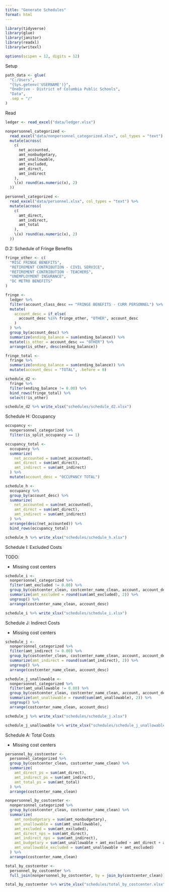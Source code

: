 ```yaml
---
title: "Generate Schedules"
format: html
---
```


```r
library(tidyverse)
library(glue)
library(janitor)
library(readxl)
library(writexl)

options(scipen = 12, digits = 12)
```

Setup

```r
path_data <- glue(
  "C:/Users",
  "{Sys.getenv('USERNAME')}",
  "OneDrive - District of Columbia Public Schools",
  "Data",
  .sep = "/"
)
```

Read

```r
ledger <- read_excel("data/ledger.xlsx")

nonpersonnel_categorized <-
  read_excel("data/nonpersonnel_categorized.xlsx", col_types = "text") %>%
  mutate(across(
    c(
      net_accounted,
      amt_nonbudgetary,
      amt_unallowable,
      amt_excluded,
      amt_direct,
      amt_indirect
    ),
    \(x) round(as.numeric(x), 2)
  ))

personnel_categorized <-
  read_excel("data/personnel.xlsx", col_types = "text") %>%
  mutate(across(
    c(
      amt_direct,
      amt_indirect,
      amt_total
    ),
    \(x) round(as.numeric(x), 2)
  ))
```

D.2: Schedule of Fringe Benefits

```r
fringe_other <- c(
  "MISC FRINGE BENEFITS",
  "RETIREMENT CONTRIBUTION - CIVIL SERVICE",
  "RETIREMENT CONTRIBUTION - TEACHERS",
  "UNEMPLOYMENT INSURANCE",
  "DC METRO BENEFITS"
)

fringe <-
  ledger %>%
  filter(account_class_desc == "FRINGE BENEFITS - CURR PERSONNEL") %>%
  mutate(
    account_desc = if_else(
      account_desc %in% fringe_other, "OTHER", account_desc
    )
  ) %>%
  group_by(account_desc) %>%
  summarize(ending_balance = sum(ending_balance)) %>%
  mutate(is_other = account_desc == "OTHER") %>%
  arrange(is_other, desc(ending_balance))

fringe_total <-
  fringe %>%
  summarize(ending_balance = sum(ending_balance)) %>%
  mutate(account_desc = "TOTAL", .before = 0)

schedule_d2 <-
  fringe %>%
  filter(ending_balance != 0.00) %>%
  bind_rows(fringe_total) %>%
  select(!is_other)

schedule_d2 %>% write_xlsx("schedules/schedule_d2.xlsx")
```

Schedule H: Occupancy

```r
occupancy <-
  nonpersonnel_categorized %>%
  filter(is_split_occupancy == 1)

occupancy_total <-
  occupancy %>%
  summarize(
    net_accounted = sum(net_accounted),
    amt_direct = sum(amt_direct),
    amt_indirect = sum(amt_indirect)
  ) %>%
  mutate(account_desc = "OCCUPANCY TOTAL")

schedule_h <-
  occupancy %>%
  group_by(account_desc) %>%
  summarize(
    net_accounted = sum(net_accounted),
    amt_direct = sum(amt_direct),
    amt_indirect = sum(amt_indirect)
  ) %>%
  arrange(desc(net_accounted)) %>%
  bind_rows(occupancy_total)

schedule_h %>% write_xlsx("schedules/schedule_h.xlsx")
```

Schedule I: Excluded Costs

TODO:

* Missing cost centers

```r
schedule_i <-
  nonpersonnel_categorized %>%
  filter(amt_excluded != 0.00) %>%
  group_by(costcenter_clean, costcenter_name_clean, account, account_desc) %>%
  summarize(amt_excluded = round(sum(amt_excluded), 2)) %>%
  ungroup() %>%
  arrange(costcenter_name_clean, account_desc)

schedule_i %>% write_xlsx("schedules/schedule_i.xlsx")
```

Schedule J: Indirect Costs

* Missing cost centers

```r
schedule_j <-
  nonpersonnel_categorized %>%
  filter(amt_indirect != 0.00) %>%
  group_by(costcenter_clean, costcenter_name_clean, account, account_desc) %>%
  summarize(amt_indirect = round(sum(amt_indirect), 2)) %>%
  ungroup() %>%
  arrange(costcenter_name_clean, account_desc)

schedule_j_unallowable <-
  nonpersonnel_categorized %>%
  filter(amt_unallowable != 0.00) %>%
  group_by(costcenter_clean, costcenter_name_clean, account, account_desc) %>%
  summarize(amt_unallowable = round(sum(amt_unallowable), 2)) %>%
  ungroup() %>%
  arrange(costcenter_name_clean, account_desc)

schedule_j %>% write_xlsx("schedules/schedule_j.xlsx")

schedule_j_unallowable %>% write_xlsx("schedules/schedule_j_unallowable.xlsx")
```

Schedule A: Total Costs

* Missing cost centers

```r
personnel_by_costcenter <-
  personnel_categorized %>%
  group_by(costcenter_clean, costcenter_name_clean) %>%
  summarize(
    amt_direct_ps = sum(amt_direct),
    amt_indirect_ps = sum(amt_indirect),
    amt_total_ps = sum(amt_total)
  ) %>%
  arrange(costcenter_name_clean)

nonpersonnel_by_costcenter <-
  nonpersonnel_categorized %>%
  group_by(costcenter_clean, costcenter_name_clean) %>%
  summarize(
    amt_nonbudgetary = sum(amt_nonbudgetary),
    amt_unallowable = sum(amt_unallowable),
    amt_excluded = sum(amt_excluded),
    amt_direct_nps = sum(amt_direct),
    amt_indirect_nps = sum(amt_indirect),
    amt_budgetary = sum(amt_unallowable + amt_excluded + amt_direct + amt_indirect),
    amt_unallowable_excluded = sum(amt_unallowable + amt_excluded)
  ) %>%
  arrange(costcenter_name_clean)

total_by_costcenter <-
  personnel_by_costcenter %>%
  full_join(nonpersonnel_by_costcenter, by = join_by(costcenter_clean))

total_by_costcenter %>% write_xlsx("schedules/total_by_costcenter.xlsx")
```
